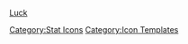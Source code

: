 [[file:icon_Luck.png|Luck]]<noinclude>[[Category:Stat Icons]] [[Category:Icon Templates]]</noinclude>